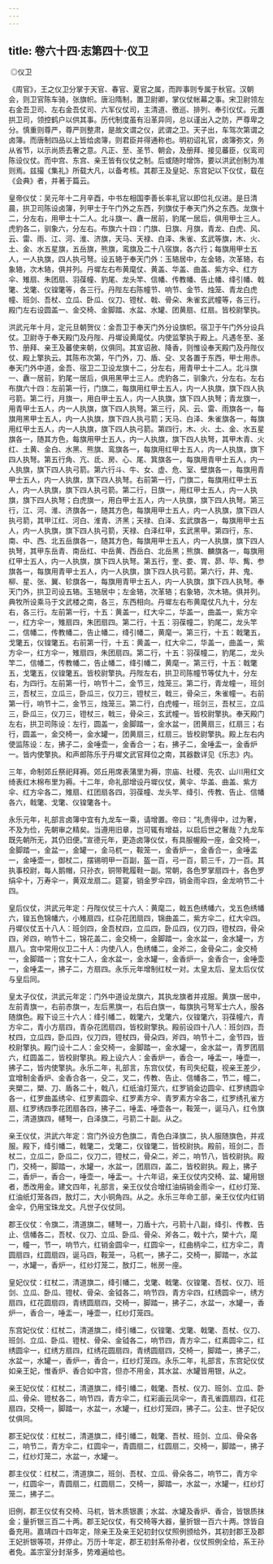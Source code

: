 ```yaml
---
---
---
```

title: 卷六十四·志第四十·仪卫
---

 ◎仪卫

《周官》，王之仪卫分掌于天官、春官、夏官之属，而跸事则专属于秋官。汉朝会，则卫官陈车骑，张旗帜。唐沿隋制，置卫尉卿，掌仪仗帐幕之事。宋卫尉领左右金吾卫司、左右金吾仗司、六军仪仗司，主清道、徼巡、排列、奉引仪仗。元置拱卫司，领控鹤户以供其事。历代制度虽有沿革异同，总以谨出入之防，严尊卑之分。慎重则尊严，尊严则整肃，是故文谓之仪，武谓之卫。天子出，车驾次第谓之卤簿。而唐制四品以上皆给卤簿，则君臣并得通称也。明初诏礼官，卤簿弥文，务从省节，以示尚质去奢之意。凡正、至、圣节、朝会，及册拜、接见蕃臣，仪鸾司陈设仪仗。而中宫、东宫、亲王皆有仪仗之制。后或随时增饰，要以洪武创制为准则焉。兹撮《集礼》所载大凡，以备考核。其郡王及皇妃、东宫妃以下仪仗，载在《会典》者，并著于篇云。

皇帝仪仗：吴元年十二月辛酉，中书左相国李善长率礼官以即位礼仪进。是日清晨，拱卫司陈设卤簿，列甲士于午门外之东西，列旗仗于奉天门外之东西。龙旗十二，分左右，用甲士十二人。北斗旗一、纛一居前，豹尾一居后，俱用甲士三人。虎豹各二，驯象六，分左右。布旗六十四：门旗、日旗、月旗，青龙、白虎、风、云、雷、雨、江、河、淮、济旗，天马、天禄、白泽、朱雀、玄武等旗，木、火、土、金、水五星旗，五岳旗，熊旗，鸾旗及二十八宿旗，各六行；每旗用甲士五人，一人执旗，四人执弓弩。设五辂于奉天门外：玉辂居中，左金辂，次革辂，右象辂，次木辂，俱并列。丹墀左右布黄麾仗、黄盖、华盖、曲盖、紫方伞、红方伞、雉扇、朱团扇、羽葆幢、豹尾、龙头竿、信幡、传教幡、告止幡、绛引幡、戟氅、戈氅、仪锽氅等，各三行。丹陛左右陈幢节、响节、金节、烛笼、青龙白虎幢、班剑、吾杖、立瓜、卧瓜、仪刀、镫杖、戟、骨朵、朱雀玄武幢等，各三行。殿门左右设圆盖一、金交椅、金脚踏、水盆、水罐、团黄扇、红扇。皆校尉擎执。

洪武元年十月，定元旦朝贺仪：金吾卫于奉天门外分设旗帜。宿卫于午门外分设兵仗。卫尉寺于奉天殿门及丹陛、丹墀设黄麾仗。内使监擎执于殿上。凡遇冬至、圣节、册拜、亲王及蕃使来朝，仪俱同。其宣诏赦、降香，则惟设奉天殿门及丹陛仪仗、殿上擎执云。其陈布次第，午门外，刀、盾、殳、叉各置于东西，甲士用赤。奉天门外中道，金吾、宿卫二卫设龙旗十二，分左右，用青甲士十二人。北斗旗一、纛一居前，豹尾一居后，俱用黑甲士三人。虎豹各二，驯象六，分左右。左右布旗六十四：左前第一行，门旗二，每旗用红甲士五人，内一人执旗，旗下四人执弓箭。第二行，月旗一，用白甲士五人，内一人执旗，旗下四人执弩；青龙旗一，用青甲士五人，内一人执旗，旗下四人执弩。第三行，风、云、雷、雨旗各一，每旗用黑甲士五人，内一人执旗，旗下四人执弓箭；天马、白泽、朱雀旗各一，每旗用红甲士五人，内一人执旗，旗下四人执弓箭。第四行，木、火、土、金、水五星旗各一，随其方色，每旗用甲士五人，内一人执旗，旗下四人执弩，其甲木青、火红、土黄、金白、水黑、熊旗、鸾旗各一，每旗用红甲士五人，内一人执旗，旗下四人执弩。第五行角、亢、氐、房、心、尾、箕旗各一，每旗用青甲士五人，内一人执旗，旗下四人执弓箭。第六行斗、牛、女、虚、危、室、壁旗各一，每旗用青甲士五人，内一人执旗，旗下四人执弩。右前第一行，门旗二，每旗用红甲士五人，内一人执旗，旗下四人执弓箭。第二行，日旗一，用红甲士五人，内一人执旗，旗下四人执弩；白虎旗一，用白甲士五人，内一人执旗，旗下四人执弩。第三行，江、河、淮、济旗各一，随其方色，每旗用甲士五人，内一人执旗，旗下四人执弓箭，其甲江红、河白、淮青、济黑；天禄、白泽、玄武旗各一，每旗用甲士五人，内一人执旗，旗下四人执弓箭，天禄、白泽红甲，玄武黑甲。第四行，东、南、中、西、北五岳旗各一，随其方色，每旗用甲士五人，内一人执旗，旗下四人执弩，其甲东岳青、南岳红、中岳黄、西岳白、北岳黑；熊旗、麟旗各一，每旗用红甲士五人，内一人执旗，旗下四人执弩。第五行，奎、娄、胃、昴、毕、觜、参旗各一，每旗用青甲士五人，内一人执旗，旗下四人执弓箭。第六行，井、鬼、柳、星、张、翼、轸旗各一，每旗用青甲士五人，内一人执旗，旗下四人执弩。奉天门外，拱卫司设五辂。玉辂居中；左金辂，次革辂；右象辂，次木辂。俱并列。典牧所设乘马于文武楼之南，各三，东西相向。丹墀左右布黄麾仗凡九十，分左右，各三行。左前第一行，十五：黄盖一，红大伞二，华盖一，曲盖一，紫方伞一，红方伞一，雉扇四，朱团扇四。第二行，十五：羽葆幢二，豹尾二，龙头竿二，信幡二，传教幡二，告止幡二，绛引幡二，黄麾一。第三行，十五：戟氅五，戈氅五，仪锽氅五。右前第一行，十五：黄盖一，红大伞二，华盖一，曲盖一，紫方伞一，红方伞一，雉扇四，朱团扇四。第二行，十五：羽葆幢二，豹尾二，龙头竿二，信幡二，传教幡二，告止幡二，绛引幡二，黄麾一。第三行，十五：戟氅五，戈氅五，仪锽氅五。皆校尉擎执。丹陛左右，拱卫司陈幢节等仗九十，分左右，为四行。左前第一行，响节十二，金节三，烛笼三。第二行，青龙幢一，班剑三，吾杖三，立瓜三，卧瓜三，仪刀三，镫杖三，戟三，骨朵三，朱雀幢一。右前第一行，响节十二，金节三，烛笼三。第二行，白虎幢一，班剑三，吾杖三，立瓜三，卧瓜三，仪刀三，镫杖三，戟三，骨朵三，玄武幢一。皆校尉擎执。奉天殿门左右，拱卫司陈设：左行，圆盖一，金脚踏一，金水盆一，团黄扇三，红扇三；右行，圆盖一，金交椅一，金水罐一，团黄扇三，红扇三。皆校尉擎执。殿上左右内使监陈设：左，拂子二，金唾壶一，金香合一；右，拂子二，金唾盂一，金香炉一。皆内使擎执。和声郎陈乐于丹墀文武官拜位之南，其器数详见《乐志》内。

三年，命制郊丘祭祀拜褥。郊丘用席表蒲里为褥，宗庙、社稷、先农、山川用红文绮表红木棉布里为褥。十二年，命礼部增设丹墀仪仗，黄伞、华盖、曲盖、紫方伞、红方伞各二，雉扇、红团扇各四，羽葆幢、龙头竿、绛引、传教、告止、信幡各六，戟氅、戈氅、仪锽氅各十。

永乐元年，礼部言卤簿中宜有九龙车一乘，请增置。帝曰：“礼贵得中，过为奢，不及为俭，先朝审之精矣。当遵用旧章，岂可辄有增益，以启后世之奢哉？九龙车既先朝所无，其仍旧便。”宣德元年，更造卤簿仪仗，有具服幄殿一座，金交椅一，金脚踏一，金盆一，金罐一，金马杌一，鞍笼一，金香炉一，金香合一，金唾盂一，金唾壶一，御杖二，摆锡明甲一百副，盔一百，弓一百，箭三千，刀一百。其执事校尉，每人鹅帽，只孙衣，铜带靴履鞋一副。常朝，各色罗掌扇四十，各色罗绢伞十，万寿伞一，黄双龙扇二。筵宴，销金罗伞四，销金雨伞四，金龙响节二十四。

皇后仪仗，洪武元年定：丹陛仪仗三十六人：黄麾二，戟五色绣幡六，戈五色绣幡六，锽五色锦幡六，小雉扇四，红杂花团扇四，锦曲盖二，紫方伞二，红大伞四。丹墀仪仗五十八人：班剑四，金吾杖四，立瓜四，卧瓜四，仪刀四，镫杖四，骨朵四，斧四，响节十二，锦花盖二，金交椅一，金脚踏一，金水盆一，金水罐一，方扇八。宫中常用仪卫二十人：内使八人，色绣幡二，金斧二，金骨朵二，金交椅一，金脚踏一；宫女十二人，金水盆一，金水罐一，金香炉一，金香合一，金唾壶一，金唾盂一，拂子二，方扇四。永乐元年增制红杖一对。太皇太后、皇太后仪仗与皇后同。

皇太子仪仗，洪武元年定：门外中道设龙旗六，其执龙旗者并戎服。黄旗一居中，左前青旗一，右前赤旗一，左后黑旗一，右后白旗一，每旗执弓弩军士六人，服各随旗色。殿下设三十六人：绛引幡二，戟氅六，戈氅六，仪锽氅六，羽葆幢六，青方伞二，青小方扇四，青杂花团扇四，皆校尉擎执。殿前设四十八人：班剑四，吾杖四，立瓜四，卧瓜四，仪刀四，镫杖四，骨朵四，斧四，响节十二，金节四，皆校尉擎执。殿门设十二人：金交椅一，金脚踏一，金水罐一，金水盆一，青罗团扇六，红圆盖二，皆校尉擎执。殿上设六人：金香炉一，香合一，唾盂一，唾壶一，拂子二，皆内使擎执。永乐二年，礼部言，东宫仪仗，有司失纪载，视亲王差少，宜增制金香炉、金香合各一，殳二，叉二，传教、告止、信幡各二，节二，幢二，夹槊二，槊、刀、盾各二十，戟八，红纸油灯笼六，红罗销金边圆伞、红罗绣圆伞各一，红罗曲盖绣伞、红罗素圆伞、红罗素方伞、青罗素方伞各二，红罗绣孔雀方扇、红罗绣四季花团扇各四，拂子二，唾盂、唾壶各一，鞍笼一，诞马八，红令旗二，清道旗四，幰弩一，白泽旗二，弓箭二十副。从之。

亲王仪仗，洪武六年定：宫门外设方色旗二，青色白泽旗二，执人服随旗色，并戎服。殿下，绛引幡二，戟氅二，戈氅二，仪锽氅二，皆校尉执。殿前，班剑二，吾杖二，立瓜二，卧瓜二，仪刀二，镫杖二，骨朵二，斧二，响节八，皆校尉执。殿门，交椅一，脚踏一，水罐一，水盆一，团扇四，盖二，皆校尉执。殿上，拂子二，香炉一，香合一，唾壶一，唾盂一。十六年诏，亲王仪仗内交椅、盆、罐用银者，悉改用金。建文四年，礼部言，亲王仪仗合增红油绢销金雨伞一，红纱灯笼、红油纸灯笼各四，敔灯二，大小铜角四。从之。永乐三年命工部，亲王仪仗内红销金伞，仍用宝珠龙文。凡世子仪仗同。

郡王仪仗：令旗二，清道旗二，幰弩一，刀盾十六，弓箭十八副，绛引、传教、告止、信幡各二，吾杖、仪刀、立瓜、卧瓜、骨朵、斧各二，戟十六，槊十六，麾一，幢一，节一，响节六，红销金圆伞一，红圆伞一，红曲柄伞二，红方伞二，青圆扇四，红圆扇四，诞马四，鞍笼一，马杌一，拂子二，交椅一，脚踏一，水盆一，水罐一，香炉一，红纱灯笼二，敔灯二，帐房一座。

皇妃仪仗：红杖二，清道旗二，绛引幡二，戈氅、戟氅、仪锽氅、吾杖、仪刀、班剑、立瓜、卧瓜、镫杖、骨朵、金钺各二，响节四，青方伞四，红绣圆伞一，绣方扇四，红花圆扇四，青绣圆扇四，交椅一，脚踏一，拂子二，水盆一，水罐一，香炉一，香合一，唾盂一，唾壶一，红纱灯笼四。

东宫妃仪仗：红杖二，清道旗二，绛引幡二，仪锽氅、戈氅、戟氅、吾杖、仪刀、班剑、立瓜、卧瓜、镫杖、骨朵、金钺各二，响节四，青方伞二，红素圆伞二，红绣圆伞一，红绣方扇四，红绣花圆扇四，青绣圆扇四，交椅一，脚踏一，拂子二，水盆一，水罐一，香炉一，香合一，红纱灯笼四。永乐二年，礼部言，东宫妃仪仗如亲王妃，惟香炉、香合如中宫，但亦不用金，其水盆、水罐皆用银，从之。

亲王妃仪仗：红杖二，清道旗二，绛引幡二，戟氅、吾杖、仪刀、班剑、立瓜、卧瓜、骨朵、镫杖各二，响节四，青方伞二，红彩画云凤伞一，青孔雀圆扇四，红花扇四，交椅一，脚踏一，水盆一，水罐一，红纱灯笼四，拂子二。公主、世子妃仪仗俱同。

郡王妃仪仗：红杖二，清道旗二，绛引幡二，戟氅、吾杖、班剑、立瓜、骨朵各二，响节二，青方伞二，红圆伞一，青圆扇二，红圆扇二，交椅一，脚踏一，拂子二，红纱灯笼二，水盆一，水罐一。

郡主仪仗：红杖二，清道旗二，班剑、吾杖、立瓜、骨朵各二，响节二，青方伞一，红圆伞一，青圆扇二，红圆扇二，交椅一，脚踏一，水盆一，水罐一，红纱灯笼二，拂子二。

旧例，郡王仪仗有交椅、马杌，皆木质银裹；水盆、水罐及香炉、香合，皆银质抹金；量折银三百二十两。郡王妃仪仗，有交椅等大器，量折银一百六十两。馀皆自备充用。嘉靖四十四年定，除亲王及亲王妃初封仪仗照例颁给外，其初封郡王及郡王妃折银等项，并停止。万历十年定，郡王初封系帝孙者，仪仗照例全给，系王孙者免。盖宗室分封渐多，势难遍给也。

